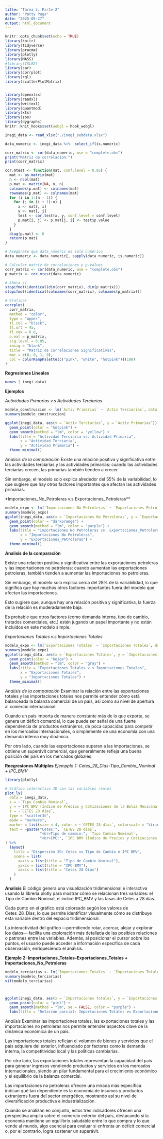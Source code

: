 ---
title: "Tarea 3. Parte 2"
author: "Patty Puga"
date: "2025-05-27"
output: html_document
---

```{r}
knitr::opts_chunk$set(echo = TRUE)
library(knitr)
library(tidyverse)
library(pracma)
library(plotly)
library(MASS)
#library(ISLR2)
library(car)
library(corrplot)
library(rgl)
library(scatterPlotMatrix)


library(openxlsx)
library(readxl)
library(writexl)
library(quantmod)
library(xts)
library(zoo)
library(dygraphs)
knitr::knit_hooks$set(webgl = hook_webgl)
```


```{r}
inegi_data <- read_xlsx("./inegi_subdata.xlsx")
```

```{r}
data_numeric <- inegi_data %>%  select_if(is.numeric)
```


```{r}
corr_matrix <- cor(data_numeric, use = "complete.obs")
print("Matriz de correlación:")
print(corr_matrix)

```



```{r}

cor.mtest <- function(mat, conf.level = 0.95) {
  mat <- as.matrix(mat)
  n <- ncol(mat)
  p.mat <- matrix(NA, n, n)
  colnames(p.mat) <- colnames(mat)
  rownames(p.mat) <- colnames(mat)
  for (i in 1:(n - 1)) {
    for (j in (i + 1):n) {
      x <- mat[, i]
      y <- mat[, j]
      test <- cor.test(x, y, conf.level = conf.level)
      p.mat[i, j] <- p.mat[j, i] <- test$p.value
    }
  }
  diag(p.mat) <- 0
  return(p.mat)
}

# Asegúrate que data_numeric es solo numérico
data_numeric <- data_numeric[, sapply(data_numeric, is.numeric)]

# Calcular matriz de correlaciones y p-values
corr_matrix <- cor(data_numeric, use = "complete.obs")
p_matrix <- cor.mtest(data_numeric)

# Ahora sí
stopifnot(identical(dim(corr_matrix), dim(p_matrix)))
stopifnot(identical(colnames(corr_matrix), colnames(p_matrix)))

# Graficar
corrplot(
  corr_matrix, 
  method = "color",        
  type = "upper",          
  tl.col = "black",       
  tl.srt = 45,
  tl.cex = 0.8,
  p.mat = p_matrix,        
  sig.level = 0.05,       
  insig = "blank",         
  title = "Matriz de Correlaciones Significativas",
  mar = c(0, 0, 1, 0),     
  col = colorRampPalette(c("pink", "white", "hotpink"))(100)  
)


```


**Regresiones Lineales**
```{r}
names ( inegi_data)

```


**Ejemplos**

*Actividades Primarias v.s Actividades Terciarias*
```{r}

modelo_construccion <- lm(`Activ Primarias` ~ `Activ Terciarias`, data = inegi_data)
summary(modelo_construccion)

ggplot(inegi_data, aes(x = `Activ Terciarias`, y = `Activ Primarias`)) +
  geom_point(color = "hotpink") +
  geom_smooth(method = "lm", color = "yellow") +
  labs(title = "Actividad Terciaria vs. Actividad Primaria",
       x = "Actividad Terciaria",
       y = "Actividad Primaria") +
  theme_minimal()


```

*Analisis de la comparación*
Existe una relación positiva y significativa entre las actividades terciarias y las actividades primarias: cuando las actividades terciarias crecen, las primarias también tienden a crecer.

Sin embargo, el modelo solo explica alrededor del 55% de la variabilidad, lo que sugiere que hay otros factores importantes que afectan las actividades primarias.


*Importaciones_No_Petroleras v.s Exportaciones_Petroleras**
```{r}
modelo_expo <- lm(`Importaciones No Petroleras` ~ `Exportaciones Petroleras`, data = inegi_data)
summary(modelo_expo)
ggplot(inegi_data, aes(x = `Importaciones No Petroleras`, y = `Exportaciones Petroleras`)) +
  geom_point(color = "darkorange") +
  geom_smooth(method = "lm", color = "purple") +
  labs(title = "Importaciones No Petroleras vs. Exportaciones_Petroleras",
       x = "Importaciones No Petroleras",
       y = "Exportaciones_Petroleras") +
  theme_minimal()
```


**Analisis de la comparación**

Existe una relación positiva y significativa entre las exportaciones petroleras y las importaciones no petroleras: cuando aumentan las exportaciones petroleras, también tienden a aumentar las importaciones no petroleras.

Sin embargo, el modelo solo explica cerca del 28% de la variabilidad, lo que significa que hay muchos otros factores importantes fuera del modelo que afectan las importaciones.

Esto sugiere que, aunque hay una relación positiva y significativa, la fuerza de la relación es moderadamente baja.

Es probable que otros factores (como demanda interna, tipo de cambio, tratados comerciales, etc.) estén jugando un papel importante y no están incluidos en este modelo simple.



*Exportaciones Totales v.s Importaciones Totales*
```{r}
modelo_expo <- lm(`Exportaciones Totales` ~ `Importaciones Totales`, data = inegi_data)
summary(modelo_expo)
ggplot(inegi_data, aes(x = `Exportaciones Totales`, y = `Importaciones Totales`)) +
  geom_point(color = "beige") +
  geom_smooth(method = "lm", color = "gray") +
  labs(title = "Exportaciones Totales v.s Importaciones Totales",
       x = "Exportaciones Totales",
       y = "Importaciones Totales") +
  theme_minimal()
```
*Analisis de la comparación*
Examinar la relación entre las exportaciones totales y las importaciones totales nos permite entender cómo está balanceada la balanza comercial de un país, así como su nivel de apertura al comercio internacional.

Cuando un país importa de manera constante más de lo que exporta, se genera un déficit comercial, lo que puede ser señal de una fuerte dependencia de productos extranjeros, de poca capacidad para competir en los mercados internacionales, o simplemente de una economía con una demanda interna muy dinámica.

Por otro lado, cuando las exportaciones superan a las importaciones, se obtiene un superávit comercial, que generalmente refleja una buena posición del país en los mercados globales.


**Reegresiones Múltiples**
*Ejempplo 1: Cetes_28_Dias-Tipo_Cambio_Nominal + IPC_BMV*
```{r}
library(plotly)

# Gráfico interactivo 3D con las variables reales
plot_ly(
  data = inegi_data,
  x = ~`Tipo Cambio Nominal`,
  y = ~`IPC BMV (Índice de Precios y Cotizaciones de la Bolsa Mexicana de Valores)`,
  z = ~`CETES 28 días`,
  type = "scatter3d",
  mode = "markers",
  marker = list(size = 4, color = ~`CETES 28 días`, colorscale = "Viridis"),
  text = ~paste("Cetes:", `CETES 28 días`,
                "<br>Tipo de cambio:", `Tipo Cambio Nominal`,
                "<br>IPC:", `IPC BMV (Índice de Precios y Cotizaciones de la Bolsa Mexicana de Valores)`)
) %>%
  layout(
    title = "Dispersión 3D: Cetes vs Tipo de Cambio e IPC BMV",
    scene = list(
      xaxis = list(title = "Tipo de Cambio Nominal"),
      yaxis = list(title = "IPC BMV"),
      zaxis = list(title = "Cetes 28 Días")
    )
  )

```

**Analisis**
El código genera una visualización tridimensional e interactiva usando la librería plotly para mostrar cómo se relacionan tres variables: el Tipo de Cambio Nominal, el índice IPC_BMV y las tasas de Cetes a 28 días.

Cada punto en el gráfico está coloreado según los valores de Cetes_28_Dias, lo que permite identificar visualmente cómo se distribuye esta variable dentro del espacio tridimensional.

La interactividad del gráfico —permitiendo rotar, acercar, alejar y explorar los datos— facilita una exploración más detallada de las posibles relaciones o patrones entre las variables. Además, al posicionar el cursor sobre los puntos, el usuario puede acceder a información específica de cada observación, enriqueciendo el análisis.


**Ejemplo 2: Importaciones_Totales-Exportaciones_Totales + Importaciones_No_Petroleras**
```{r}
modelo_terciarias <- lm(`Importaciones Totales` ~ `Exportaciones Totales` + `Importaciones No Petroleras`, data = inegi_data)
summary(modelo_terciarias)
vif(modelo_terciarias)  



ggplot(inegi_data, aes(x = `Importaciones Totales`, y = `Exportaciones Totales`)) +
  geom_point(color = "pink") +
  geom_smooth(method = "lm", se = FALSE, color = "purple") +
  labs(title = "Relación parcial: Importaciones Totales vs Exportaciones Totales")
```

*Analisis*
Examinar las importaciones totales, las exportaciones totales y las importaciones no petroleras nos permite entender aspectos clave de la dinámica económica de un país.

Las importaciones totales reflejan el volumen de bienes y servicios que el país adquiere del exterior, influenciado por factores como la demanda interna, la competitividad local y las políticas cambiarias.

Por otro lado, las exportaciones totales representan la capacidad del país para generar ingresos vendiendo productos y servicios en los mercados internacionales, siendo un pilar fundamental para el crecimiento económico y el equilibrio de la balanza comercial.

Las importaciones no petroleras ofrecen una mirada más específica: indican qué tan dependiente es la economía de insumos y productos extranjeros fuera del sector energético, mostrando así su nivel de diversificación productiva e industrialización.

Cuando se analizan en conjunto, estos tres indicadores ofrecen una perspectiva amplia sobre el comercio exterior del país, destacando si la economía mantiene un equilibrio saludable entre lo que compra y lo que vende al mundo, algo esencial para evaluar si enfrenta un déficit comercial o, por el contrario, logra sostener un superávit.
